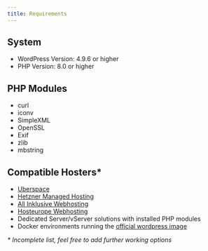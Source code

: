 ```yaml
---
title: Requirements
---
```


## System

- WordPress Version: 4.9.6 or higher
- PHP Version: 8.0 or higher

## PHP Modules

- curl
- iconv
- SimpleXML
- OpenSSL
- Exif
- zlib
- mbstring

## Compatible Hosters*

- [Uberspace](https://uberspace.de/)
- [Hetzner Managed Hosting](https://www.hetzner.com/webhosting)
- [All Inklusive Webhosting](https://all-inkl.com/webhosting)
- [Hosteurope Webhosting](https://www.hosteurope.de/webhosting-loesungen/)
- Dedicated Server/vServer solutions with installed PHP modules
- Docker environments running the [official wordpress image](https://hub.docker.com/_/wordpress)

_* Incomplete list, feel free to add further working options_
